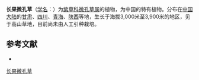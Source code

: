 {{Speciesbox
| name = 长果微孔草
| status = 
| status_system = 
| image =
| genus = Microula
| species = turbinata
| authority = W. T. Wang
}}

'''长果微孔草'''（[[学名|学名]]：{{lang|la|''Microula turbinata''}}）为[[紫草科|紫草科]][[微孔草属|微孔草属]]的植物，为中国的特有植物。分布在[[中国大陆|中国大陆]]的[[甘肃|甘肃]]、[[四川|四川]]、[[青海|青海]]、[[陕西|陕西]]等地，生长于海拔3,000米至3,900米的地区，见于高山草地，目前尚未由人工引种栽培。

== 参考文献 ==
<div class="references-small">
* {{cite web| url =http://www.bioinfo.cn/db05/KmzwSpecies.php?action=view&id=2103| title =长果微孔草| work =《中国高等植物数据库全库》| publisher =中国科学院微生物研究所| author =昆明植物研究所| accessdate =2009-02-23| deadurl =yes| archiveurl =https://web.archive.org/web/20160305031756/http://www.bioinfo.cn/db05/KmzwSpecies.php?action=view&id=2103| archivedate =2016-03-05}}
</div>
{{Taxonbar|from=Q15225846}}

[[Category:微孔草属|长果微孔草]]


{{植物小作品}}